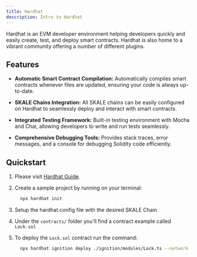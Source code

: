 ```yaml
---
title: Hardhat
description: Intro to Hardhat
---
```



Hardhat is an EVM developer environment helping developers quickly and easily create, test, and deploy smart contracts. Hardhat is also home to a vibrant community offering a number of different plugins.

<CardGrid>
  <LinkCard title="Website" href="https://hardhat.org" />
  <LinkCard title="Documentation" href="https://hardhat.org/docs" />
  <LinkCard title="Recipe" description="Not ready yet but is coming very soon!"/>
</CardGrid>

## Features

- **Automatic Smart Contract Compilation:** Automatically compiles smart contracts whenever files are updated, ensuring your code is always up-to-date.

- **SKALE Chains Integration:** All SKALE chains can be easily configured on Hardhat to seamlessly deploy and interact with smart contracts.

- **Integrated Testing Framework:** Built-in testing environment with Mocha and Chai, allowing developers to write and run tests seamlessly.

- **Comprehensive Debugging Tools:** Provides stack traces, error messages, and a console for debugging Solidity code efficiently.


## Quickstart

<Steps>

1. Please visit [Hardhat Guide](https://hardhat.org/hardhat-runner/docs/getting-started#installation).

2. Create a sample project by running on your terminal:
    
    ```sh
      npx hardhat init
    ```

3. Setup the hardhat.config file with the desired SKALE Chain

4. Under the `contracts/` folder you'll find a contract example called `Lock.sol`

5. To deploy the `Lock.sol` contract run the command:
  
    ```sh
      npx hardhat ignition deploy ./ignition/modules/Lock.ts --network _network_name_given_on_hardhat.config
    ```

</Steps>


